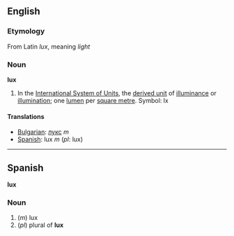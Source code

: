 ==English==

===Etymology===

From Latin ''lux'', meaning ''light''

===Noun===
'''lux'''

#In the [[International System of Units]], the [[derived unit]] of [[illuminance]] or [[illumination]]; one [[lumen]] per [[square metre]].  Symbol: lx

====Translations====

*[[Bulgarian]]: [[лукс]] ''m''
*[[Spanish]]: lux ''m'' (''pl'': lux)

----

==Spanish==
'''lux'''

===Noun===

#(''m'') lux
#(''pl'') plural of '''lux'''